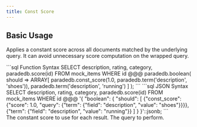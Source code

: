 ```yaml
---
title: Const Score
---
```


## Basic Usage

Applies a constant score across all documents matched by the underlying query. It can avoid unnecessary score computation on the wrapped query.

<CodeGroup>
```sql Function Syntax
SELECT description, rating, category, paradedb.score(id)
FROM mock_items
WHERE id @@@ paradedb.boolean(
  should => ARRAY[
    paradedb.const_score(1.0, paradedb.term('description', 'shoes')),
    paradedb.term('description', 'running')
  ]
);
```
```sql JSON Syntax
SELECT description, rating, category, paradedb.score(id)
FROM mock_items
WHERE id @@@
'{
    "boolean": {
        "should": [
            {"const_score": {"score": 1.0, "query": {"term": {"field": "description", "value": "shoes"}}}},
            {"term": {"field": "description", "value": "running"}}
        ]
    }
}'::jsonb;
```
</CodeGroup>

<div className="mt-8"/>

<ParamField body="score" required>
  The constant score to use for each result.
</ParamField>
<ParamField body="query" required>
  The query to perform.
</ParamField>
